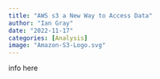 ```yaml
---
title: "AWS s3 a New Way to Access Data"
author: "Ian Gray"
date: "2022-11-17"
categories: [Analysis]
image: "Amazon-S3-Logo.svg"
---
```


info here
